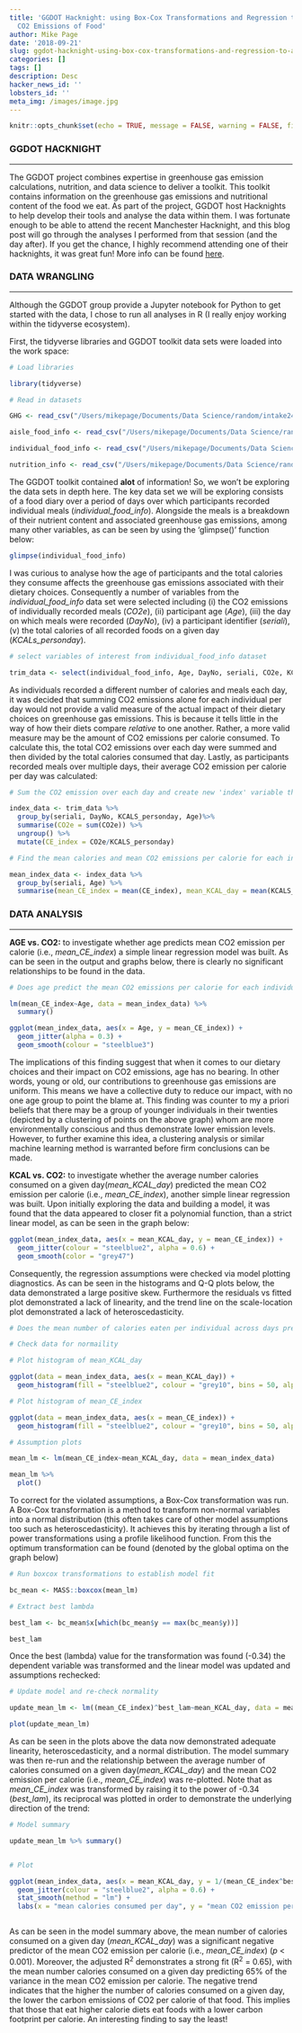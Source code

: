 ```yaml
---
title: 'GGDOT Hacknight: using Box-Cox Transformations and Regression to Analyse the
  CO2 Emissions of Food'
author: Mike Page
date: '2018-09-21'
slug: ggdot-hacknight-using-box-cox-transformations-and-regression-to-analyse-the-co2-emissions-of-food
categories: []
tags: []
description: Desc
hacker_news_id: ''
lobsters_id: ''
meta_img: /images/image.jpg
---
```


```r
knitr::opts_chunk$set(echo = TRUE, message = FALSE, warning = FALSE, fig.align = "center")
```

### GGDOT HACKNIGHT

***

The GGDOT project combines expertise in greenhouse gas emission calculations, nutrition, and data science to deliver a toolkit. This toolkit contains information on the greenhouse gas emissions and nutritional content of the food we eat. As part of the project, GGDOT host Hacknights to help develop their tools and analyse the data within them. I was fortunate enough to be able to attend the recent Manchester Hacknight, and this blog post will go through the analyses I performed from that session (and the day after). If you get the chance, I highly recommend attending one of their hacknights, it was great fun! More info can be found [here](https://www.ggdot.org/).

### DATA WRANGLING

***

Although the GGDOT group provide a Jupyter notebook for Python to get started with the data, I chose to run all analyses in R (I really enjoy working within the tidyverse ecosystem).

First, the tidyverse libraries and GGDOT toolkit data sets were loaded into the work space:

```r

# Load libraries

library(tidyverse)

# Read in datasets

GHG <- read_csv("/Users/mikepage/Documents/Data Science/random/intake24_20180920/hacknight/GHG_file_intake24_20180920.csv", col_names = TRUE)

aisle_food_info <- read_csv("/Users/mikepage/Documents/Data Science/random/intake24_20180920/hacknight/eaten_table_aisle_intake24_20180920.csv", col_names = TRUE)

individual_food_info <- read_csv("/Users/mikepage/Documents/Data Science/random/intake24_20180920/hacknight/eaten_table_intake24_20180920.csv", col_names = TRUE)

nutrition_info <- read_csv("/Users/mikepage/Documents/Data Science/random/intake24_20180920/hacknight/foods_table_intake24_20180920.csv", col_names = TRUE)


```


The GGDOT toolkit contained **alot** of information! So, we won't be exploring the data sets in depth here. The key data set we will be exploring consists of a food diary over a period of days over which participants recorded individual meals (*individual_food_info*). Alongside the meals is a breakdown of their nutrient content and associated greenhouse gas emissions, among many other variables, as can be seen by using the 'glimpse()' function below:


```r

glimpse(individual_food_info)

```

I was curious to analyse how the age of participants and the total calories they consume affects the greenhouse gas emissions associated with their dietary choices.
Consequently a number of variables from the *individual_food_info* data set were selected including (i) the CO2 emissions of individually recorded meals (*CO2e*), (ii) participant age (*Age*), (iii) the day on which meals were recorded (*DayNo*), (iv) a participant identifier (*seriali*), (v) the total calories of all recorded foods on a given day (*KCALs_personday*).

```r

# select variables of interest from individual_food_info dataset

trim_data <- select(individual_food_info, Age, DayNo, seriali, CO2e, KCALS_personday)

```

As individuals recorded a different number of calories and meals each day, it was decided that summing CO2 emissions alone for each individual per day would not provide a valid measure of the actual impact of their dietary choices on greenhouse gas emissions. This is because it tells little in the way of how their diets compare *relative* to one another. Rather, a more valid measure may be the amount of CO2 emissions per calorie consumed. To calculate this, the total CO2 emissions over each day were summed and then divided by the total calories consumed that day. Lastly, as participants recorded meals over multiple days, their average CO2 emission per calorie per day was calculated:


```r

# Sum the CO2 emission over each day and create new 'index' variable that captures CO2 emissions per calorie eaten for each individual on each day

index_data <- trim_data %>%
  group_by(seriali, DayNo, KCALS_personday, Age)%>% 
  summarise(CO2e = sum(CO2e)) %>%
  ungroup() %>% 
  mutate(CE_index = CO2e/KCALS_personday)

# Find the mean calories and mean CO2 emissions per calorie for each individual per day

mean_index_data <- index_data %>% 
  group_by(seriali, Age) %>% 
  summarise(mean_CE_index = mean(CE_index), mean_KCAL_day = mean(KCALS_personday))

```


### DATA ANALYSIS

***

**AGE vs. CO2:** to investigate whether age predicts mean CO2 emission per calorie (i.e., *mean_CE_index*) a simple linear regression model was built. As can be seen in the output and graphs below, there is clearly no significant relationships to be found in the data.

```r

# Does age predict the mean CO2 emissions per calorie for each individual across days (i.e., mean CE_index)?

lm(mean_CE_index~Age, data = mean_index_data) %>%
  summary()

ggplot(mean_index_data, aes(x = Age, y = mean_CE_index)) +
  geom_jitter(alpha = 0.3) +
  geom_smooth(colour = "steelblue3")

```

The implications of this finding suggest that when it comes to our dietary choices and their impact on CO2 emissions, age has no bearing. In other words, young or old, our contributions to greenhouse gas emissions are uniform. This means we have a collective duty to reduce our impact, with no one age group to point the blame at. This finding was counter to my a priori beliefs that there may be a group of younger individuals in their twenties (depicted by a clustering of points on the above graph) whom are more environmentally conscious and thus demonstrate lower emission levels. However, to further examine this idea, a clustering analysis or similar machine learning method is warranted before firm conclusions can be made.

**KCAL vs. CO2:** to investigate whether the average number calories consumed on a given day(*mean_KCAL_day*) predicted the mean CO2 emission per calorie (i.e., *mean_CE_index*), another simple linear regression was built. Upon initially exploring the data and building a model, it was found that the data appeared to closer fit a polynomial function, than a strict linear model, as can be seen in the graph below:

```r

ggplot(mean_index_data, aes(x = mean_KCAL_day, y = mean_CE_index)) +
  geom_jitter(colour = "steelblue2", alpha = 0.6) +
  geom_smooth(color = "grey47") 

```

Consequently, the regression assumptions were checked via model plotting diagnostics. As can be seen in the histograms and Q-Q plots below, the data demonstrated a large positive skew. Furthermore the residuals vs fitted plot demonstrated a lack of linearity, and the trend line on the scale-location plot demonstrated a lack of heteroscedasticity.

```r

# Does the mean number of calories eaten per individual across days predict the mean CO2 emissions per calorie for each individual across days (i.e., mean CE_index)

# Check data for normaility

# Plot histogram of mean_KCAL_day

ggplot(data = mean_index_data, aes(x = mean_KCAL_day)) +
  geom_histogram(fill = "steelblue2", colour = "grey10", bins = 50, alpha = 0.5)

# Plot histogram of mean_CE_index

ggplot(data = mean_index_data, aes(x = mean_CE_index)) +
  geom_histogram(fill = "steelblue2", colour = "grey10", bins = 50, alpha = 0.5)

# Assumption plots

mean_lm <- lm(mean_CE_index~mean_KCAL_day, data = mean_index_data)

mean_lm %>% 
  plot()

```

To correct for the violated assumptions, a Box-Cox transformation was run. A Box-Cox transformation is a method to transform non-normal variables into a normal distribution (this often takes care of other model assumptions too such as heteroscedasticity). It achieves this by iterating through a list of power transformations using a profile likelihood function. From this the optimum transformation can be found (denoted by the global optima on the graph below)

```r

# Run boxcox transformations to establish model fit

bc_mean <- MASS::boxcox(mean_lm)

# Extract best lambda

best_lam <- bc_mean$x[which(bc_mean$y == max(bc_mean$y))]

best_lam

```

Once the best (lambda) value for the transformation was found (-0.34) the dependent variable was transformed and the linear model was updated and assumptions rechecked:

```r

# Update model and re-check normality

update_mean_lm <- lm((mean_CE_index)^best_lam~mean_KCAL_day, data = mean_index_data) 

plot(update_mean_lm)

```

As can be seen in the plots above the data now demonstrated adequate linearity, heteroscedasticity, and a normal distribution. The model summary was then re-run and the relationship between the average number of calories consumed on a given day(*mean_KCAL_day*) and the mean CO2 emission per calorie (i.e., *mean_CE_index*) was re-plotted. Note that as *mean_CE_index* was transformed by raising it to the power of -0.34 (*best_lam*), its reciprocal was plotted in order to demonstrate the underlying direction of the trend:

```r

# Model summary

update_mean_lm %>% summary()


# Plot

ggplot(mean_index_data, aes(x = mean_KCAL_day, y = 1/(mean_CE_index^best_lam))) +
  geom_jitter(colour = "steelblue2", alpha = 0.6) +
  stat_smooth(method = "lm") +
  labs(x = "mean calories consumed per day", y = "mean CO2 emission per calorie")



```

As can be seen in the model summary above, the mean number of calories consumed on a given day (*mean_KCAL_day*) was a significant negative predictor of the mean CO2 emission per calorie (i.e., *mean_CE_index*) (*p* < 0.001). Moreover, the adjusted R^2^ demonstrates a strong fit (R^2^ = 0.65), with the mean number calories consumed on a given day predicting 65% of the variance in the mean CO2 emission per calorie. The negative trend indicates that the higher the number of calories consumed on a given day, the lower the carbon emissions of CO2 per calorie of that food. This implies that those that eat higher calorie diets eat foods with a lower carbon footprint per calorie. An interesting finding to say the least!